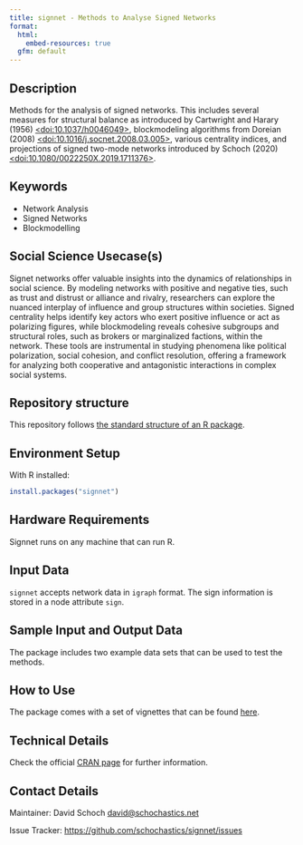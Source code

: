 ```yaml
---
title: signnet - Methods to Analyse Signed Networks
format:
  html:
    embed-resources: true
  gfm: default
---
```


## Description

<!-- - Provide a brief and clear description of the method, its purpose, and what it aims to achieve. Add a link to a related paper from social science domain and show how your method can be applied to solve that research question.   -->

Methods for the analysis of signed networks. This includes
several measures for structural balance as introduced by Cartwright
and Harary (1956) [<doi:10.1037/h0046049>](https://doi.org/10.1037/h0046049), blockmodeling algorithms
from Doreian (2008) [<doi:10.1016/j.socnet.2008.03.005>](https://doi.org/10.1016/j.socnet.2008.03.005), various
centrality indices, and projections of signed two-mode networks
introduced by Schoch (2020) [<doi:10.1080/0022250X.2019.1711376>](https://doi.org/10.1080/0022250X.2019.1711376).

## Keywords

<!-- EDITME -->

* Network Analysis 
* Signed Networks
* Blockmodelling

## Social Science Usecase(s)

Signet networks offer valuable insights into the dynamics of relationships in social science. By modeling networks with positive and negative ties, such as trust and distrust or alliance and rivalry, researchers can explore the nuanced interplay of influence and group structures within societies. Signed centrality helps identify key actors who exert positive influence or act as polarizing figures, while blockmodeling reveals cohesive subgroups and structural roles, such as brokers or marginalized factions, within the network. These tools are instrumental in studying phenomena like political polarization, social cohesion, and conflict resolution, offering a framework for analyzing both cooperative and antagonistic interactions in complex social systems.


## Repository structure

This repository follows [the standard structure of an R package](https://cran.r-project.org/doc/FAQ/R-exts.html#Package-structure).

## Environment Setup

With R installed:

```r
install.packages("signnet")
```

## Hardware Requirements

Signnet runs on any machine that can run R.

## Input Data 

<!-- - The input data has to be a Digital Behavioral Data (DBD) Dataset -->
<!-- - You can provide link to a public DBD dataset. GESIS DBD datasets (https://www.gesis.org/en/institute/digital-behavioral-data) -->

<!-- This is an example -->

`signnet` accepts network data in `igraph` format. The sign information is stored in a node attribute `sign`.

## Sample Input and Output Data

The package includes two example data sets that can be used to test the methods.

## How to Use

The package comes with a set of vignettes that can be found [here](https://schochastics.github.io/signnet/).

## Technical Details

Check the official [CRAN page](https://doi.org/10.32614/CRAN.package.signnet) for further information.

## Contact Details

Maintainer: David Schoch <david@schochastics.net>

Issue Tracker: [https://github.com/schochastics/signnet/issues](https://github.com/schochastics/signnet/issues)

<!-- ## Publication -->
<!-- - Include information on publications or articles related to the method, if applicable. -->

<!-- ## Acknowledgements -->
<!-- - Acknowledgements if any -->

<!-- ## Disclaimer -->
<!-- - Add any disclaimers, legal notices, or usage restrictions for the method, if necessary. -->
